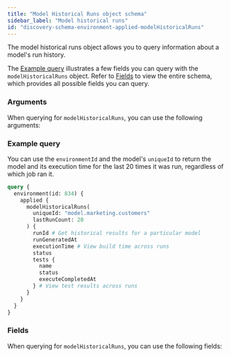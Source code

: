```yaml
---
title: "Model Historical Runs object schema"
sidebar_label: "Model historical runs"
id: "discovery-schema-environment-applied-modelHistoricalRuns"
---
```



The model historical runs object allows you to query information about a model's run history. 

The [Example query](#example-query) illustrates a few fields you can query with the `modelHistoricalRuns` object. Refer to [Fields](#fields) to view the entire schema, which provides all possible fields you can query.

### Arguments

When querying for `modelHistoricalRuns`, you can use the following arguments:

<NodeArgsTable parent="AppliedState" name="modelHistoricalRuns" />

### Example query

You can use the `environmentId` and the model's `uniqueId` to return the model and its execution time for the last 20 times it was run, regardless of which job ran it.

```graphql
query {
  environment(id: 834) {
    applied {
      modelHistoricalRuns(
        uniqueId: "model.marketing.customers"
        lastRunCount: 20
      ) {
        runId # Get historical results for a particular model
        runGeneratedAt
        executionTime # View build time across runs
        status
        tests {
          name
          status
          executeCompletedAt
        } # View test results across runs
      }
    }
  }
}
```

### Fields

When querying for `modelHistoricalRuns`, you can use the following fields:

<SchemaTable nodeName="ModelNode" />
